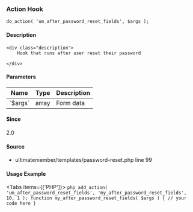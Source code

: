 
### Action Hook    
    
```
do_action( 'um_after_password_reset_fields', $args );
```

#### Description
    <div class="description">
        Hook that runs after user reset their password
 
    </div>

#### Parameters
            
<table className="table-auto mt-2 border dark:border-gray-500 p-5 text-sm text-left">
<thead>
<tr>
<th  className="px-3">Name</th>
<th  className="px-3">Type</th>
<th  className="px-3">Description</th>
</tr>
</thead>
<tbody>
               <tr >
               <td className="px-3 py-2">`$args`</td>
               <td className="px-3 py-2">array</td>
               <td className="px-3 py-2 text-sm">Form data</td>
               </tr>
</tbody>
</table>

#### Since
<div class="description">
2.0
</div>

#### Source
  - <Link href="/developer/files/templates-password-reset#source-view.99">ultimatemember/templates/password-reset.php</Link> <Link href="/developer/files/templates-password-reset#source-view.99">line 99</Link>



#### Usage Example

<Tabs items={['PHP']}>
    <Tab>
    ```php
    add_action( 'um_after_password_reset_fields', 'my_after_password_reset_fields', 10, 1 );
 function my_after_password_reset_fields( $args ) {
     // your code here
 }
    ```
    </Tab>
</Tabs>